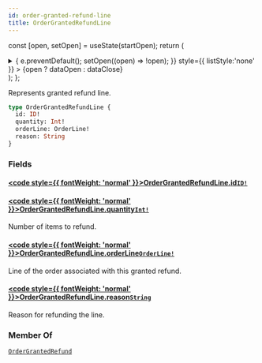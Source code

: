 ```yaml
---
id: order-granted-refund-line
title: OrderGrantedRefundLine
---
```






const [open, setOpen] = useState(startOpen);
return (
<details {...(open ? { open: true } : {})} className="details" style={{ border:'none', boxShadow:'none', background:'var(--ifm-background-color)' }}>
<summary
onClick={(e) => {
e.preventDefault();
setOpen((open) => !open);
}}
style={{ listStyle:'none' }} >
{open ? dataOpen : dataClose}
</summary>
{open && children}
</details>
);
};

Represents granted refund line.

```graphql
type OrderGrantedRefundLine {
  id: ID!
  quantity: Int!
  orderLine: OrderLine!
  reason: String
}
```

### Fields

#### [<code style={{ fontWeight: 'normal' }}>OrderGrantedRefundLine.<b>id</b></code>](#)<Bullet />[`ID!`](../../../api-reference/miscellaneous/scalars/id.mdx) <Badge class="badge badge--secondary" text="non-null"/> <Badge class="badge badge--secondary" text="scalar"/> <Badge class="badge badge--secondary" text="miscellaneous"/>

#### [<code style={{ fontWeight: 'normal' }}>OrderGrantedRefundLine.<b>quantity</b></code>](#)<Bullet />[`Int!`](../../../api-reference/miscellaneous/scalars/int.mdx) <Badge class="badge badge--secondary" text="non-null"/> <Badge class="badge badge--secondary" text="scalar"/> <Badge class="badge badge--secondary" text="miscellaneous"/>

Number of items to refund.

#### [<code style={{ fontWeight: 'normal' }}>OrderGrantedRefundLine.<b>orderLine</b></code>](#)<Bullet />[`OrderLine!`](../../../api-reference/orders/objects/order-line.mdx) <Badge class="badge badge--secondary" text="non-null"/> <Badge class="badge badge--secondary" text="object"/> <Badge class="badge badge--secondary" text="orders"/>

Line of the order associated with this granted refund.

#### [<code style={{ fontWeight: 'normal' }}>OrderGrantedRefundLine.<b>reason</b></code>](#)<Bullet />[`String`](../../../api-reference/miscellaneous/scalars/string.mdx) <Badge class="badge badge--secondary" text="scalar"/> <Badge class="badge badge--secondary" text="miscellaneous"/>

Reason for refunding the line.

### Member Of

[`OrderGrantedRefund`](../../../api-reference/orders/objects/order-granted-refund.mdx) <Badge class="badge badge--secondary" text="object"/>
